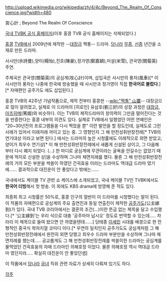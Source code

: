 http://upload.wikimedia.org/wikipedia/zh/4/4c/Beyond_The_Realm_Of_Conscience.jpg?width=480

宮心計 ; Beyond The Realm Of Conscience

[http://tvb.co.kr/program/program_view.php?idx=70 국내 TVBK 공식 홈페이지](이후 홍콩 TVB 공식 홈페이지는 삭제되었다.)

[[홍콩]] [[TVB]]에서 2009년에 제작한 --[[대장금]] 짝퉁-- 드라마. [[당나라]] [[무종]], [[선종]] 년간을 소재로 만든 드라마.

사시만(佘詩曼),양이(楊怡),진호(陳豪),정가영(鄭嘉穎),미설(米雪), 관국영(關菊英) 주연.

주제곡은 관국영(關菊英)의 공심계(攻心計)이며, 삽입곡은 사시만의 풍차(風車)[* 이 사시만의 풍차는 나중에 한국에 방송했을 때 사시만과 정가영이 직접 '''한국어로 불렀다'''.][* 자매편인 공주가도 에도 삽입된다.]

홍콩 TVB의 42주년 기념작품으로, 제작 전부터 홍콩판 --[[wiki:"짝퉁" 山寨]]-- 대장금으로 많이 알려졌고, 실제로 이 드라마의 [히로인] 유삼호(劉三好)의 성장 과정은 [[대장금]],[[아츠히메]](篤姬)와 비슷하다. 이는 TVB의 제작드라마의 창의력이 그만큼 떨어진다는 것을 반증한다는 홍콩 내부의 의견도 있다. 실제로 TVB에서 일했었던 어떤 연예인은 "20~30년전의 프로그램들을 다시 찍었을 뿐" 이란 발언을 할 정도인데, 실제도로 그런 사례가 있어서 이래저래 까이고 있는 중. 그 영향인지 그 해 만천성휘반장전례[* TVB의 연기대상 이라고 보면 된다.] 에서는 드라마의 높은 시청률에도 이례적으로 외면 받았고, 양이가 최우수 연기상[* 이 해 만천성휘반장전례에서 새롭게 신설된 상이고, 그 다음해 부터 다시 폐지 되었다. (...) 한 마디로 궁심계에 무관이라는 굴욕을 안길수는 없었기 때문에 억지로 신설한 상]을 수상하며 그나마 체면치례를 했다. 물론 그 해 만천성휘반장전례의 거의 모든 부분을 싹쓸이 하였던 건괵효웅 이라는 드라마도 역대급 드라마 였기에...... 결과적으로 대진운이 안 좋았다고 밖에는...... 

국내에서도 케이블 TV 관련 쇼 케이스에 소개되었고, 국내 케이블 TV인 TVBK에서도 '''한국어 더빙'''해서 첫 방송. 이 외에도 KBS drama에 방영해 준 적도 있다.

최종회 최고 시청률은 50%로, 홍콩 인구의 절반이 이 드라마를 시청했다는 말이 된다. 이 작품의 자매편으로 궁심계의 주요 출연진과 동일 연출진이 제작한 [[공주가도]](公主嫁到)가 있다. 국내 TVB 코리아에서는 결혼의 조건(…)이란 뜬금 없는 제목을 달고 수입했다.[* '公主嫁到'는 우리 식으로 대충 '공주마마 납시오' 정도로 번역할 수 있는데..... 차라리 이 제목으로 들여 왔으면 안 까였을텐데......] 당태종 [[이세민]] 시대를 배경으로 한 전형적인 중국식 왁자지껄 코미디 이다.[* 우연의 일치인지 공주가도도 궁심계처럼 그 해 만천성휘반장전례에서 완전히 외면 당했고 최우수 드라마 부분만을 수상하며 그나마 체면치례를 했는데..... 공교롭게도 그 해 만천성휘반장전례를 싹쓸히한 드라마는 궁심계를 물먹었던 건괵효웅의 자매 드라마인 의해호정 이었다. 물론 의해호정 역시 역대급 드라마 였던지라..... 확실히 대진운이 안 좋았던셈]

이 작품에서 [[당나라]] [[궁녀]] 직위 관련 자료가 상세히 다뤄져 있기도 하다.

[[각주]]
